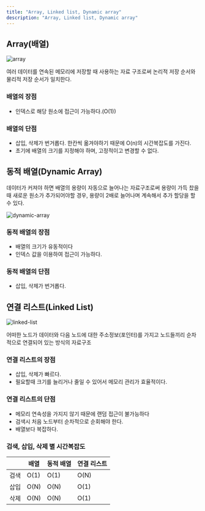 ```yaml
---
title: "Array, Linked list, Dynamic array"
description: "Array, Linked list, Dynamic array"
---
```


## Array(배열)

![array](./images/array.png)

여러 데이터를 연속된 메모리에 저장할 때 사용하는 자료 구조로써 논리적 저장 순서와 물리적 저장 순서가 일치한다.

### 배열의 장점

- 인덱스로 해당 원소에 접근이 가능하다.(O(1))

### 배열의 단점

- 삽입, 삭제가 번거롭다. 한칸씩 옮겨야하기 때문에 O(n)의 시간복잡도를 가진다.
- 초기에 배열의 크기를 지정해야 하며, 고정적이고 변경할 수 없다.

## 동적 배열(Dynamic Array)

데이터가 커져야 하면 배열의 용량이 자동으로 늘어나는 자료구조로써 용량이 가득 찼을 때 새로운 원소가 추가되어야할 경우, 용량이 2배로 늘어나며 계속해서 추가 할당을 할 수 있다.

![dynamic-array](./images/dynamic-array.png)

### 동적 배열의 장점

- 배열의 크기가 유동적이다
- 인덱스 값을 이용하여 접근이 가능하다.

### 동적 배열의 단점

- 삽입, 삭제가 번거롭다.

## 연결 리스트(Linked List)

![linked-list](./images/linked-list.png)

어떠한 노드가 데이터와 다음 노드에 대한 주소정보(포인터)를 가지고 노드들끼리 순차적으로 연결되어 있는 방식의 자료구조

### 연결 리스트의 장점

- 삽입, 삭제가 빠르다.
- 필요할때 크기를 늘리거나 줄일 수 있어서 메모리 관리가 효율적이다.

### 연결 리스트의 단점

- 메모리 연속성을 가지지 않기 때문에 랜덤 접근이 불가능하다
- 검색시 처음 노드부터 순차적으로 순회해야 한다.
- 배열보다 복잡하다.

### 검색, 삽입, 삭제 별 시간복잡도

|      | 배열 | 동적 배열 | 연결 리스트 |
| ---- | ---- | --------- | ----------- |
| 검색 | O(1) | O(1)      | O(N)        |
| 삽입 | O(N) | O(N)      | O(1)        |
| 삭제 | O(N) | O(N)      | O(1)        |
